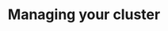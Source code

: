 ---
title: Managing your cluster
navigation: 
- modifying_your_cluster
- managing_cluster
- upgrading_your_cluster
- migration
- backup_and_restore
- deleting_your_cluster
- periodic_maintenance
---